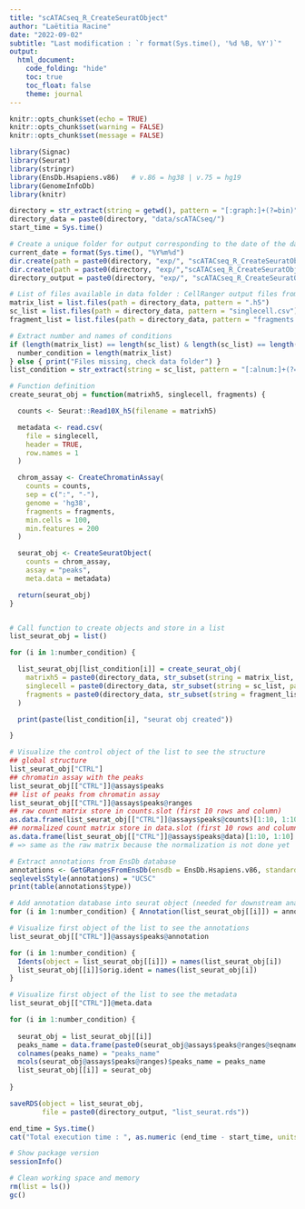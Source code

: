 ```yaml
---
title: "scATACseq_R_CreateSeuratObject"
author: "Laëtitia Racine"
date: "2022-09-02"
subtitle: "Last modification : `r format(Sys.time(), '%d %B, %Y')`"
output:
  html_document:
    code_folding: "hide"
    toc: true
    toc_float: false
    theme: journal
---
```


<style>
body {text-align: justify}
</style>

```r

knitr::opts_chunk$set(echo = TRUE)
knitr::opts_chunk$set(warning = FALSE)
knitr::opts_chunk$set(message = FALSE)

```

```r

library(Signac)
library(Seurat)
library(stringr)
library(EnsDb.Hsapiens.v86)   # v.86 = hg38 | v.75 = hg19
library(GenomeInfoDb)
library(knitr)

```

```r

directory = str_extract(string = getwd(), pattern = "[:graph:]+(?=bin)")
directory_data = paste0(directory, "data/scATACseq/")
start_time = Sys.time()

# Create a unique folder for output corresponding to the date of the day
current_date = format(Sys.time(), "%Y%m%d")
dir.create(path = paste0(directory, "exp/", "scATACseq_R_CreateSeuratObject/"))
dir.create(path = paste0(directory, "exp/","scATACseq_R_CreateSeuratObject/", current_date))
directory_output = paste0(directory, "exp/", "scATACseq_R_CreateSeuratObject/", current_date, "/")

```

```r

# List of files available in data folder : CellRanger output files from folder filtered_peak_bc_matrix.
matrix_list = list.files(path = directory_data, pattern = ".h5")
sc_list = list.files(path = directory_data, pattern = "singlecell.csv")
fragment_list = list.files(path = directory_data, pattern = "fragments.tsv.gz$")

# Extract number and names of conditions
if (length(matrix_list) == length(sc_list) & length(sc_list) == length(fragment_list)) {
  number_condition = length(matrix_list)
} else { print("Files missing, check data folder") }
list_condition = str_extract(string = sc_list, pattern = "[:alnum:]+(?=_singlecell.csv)")

```

```r

# Function definition
create_seurat_obj = function(matrixh5, singlecell, fragments) {

  counts <- Seurat::Read10X_h5(filename = matrixh5)

  metadata <- read.csv(
    file = singlecell,
    header = TRUE,
    row.names = 1
  )

  chrom_assay <- CreateChromatinAssay(
    counts = counts,
    sep = c(":", "-"),
    genome = 'hg38',
    fragments = fragments,
    min.cells = 100,
    min.features = 200
  )

  seurat_obj <- CreateSeuratObject(
    counts = chrom_assay,
    assay = "peaks",
    meta.data = metadata)

  return(seurat_obj)
}


# Call function to create objects and store in a list
list_seurat_obj = list()

for (i in 1:number_condition) {

  list_seurat_obj[list_condition[i]] = create_seurat_obj(
    matrixh5 = paste0(directory_data, str_subset(string = matrix_list, pattern = list_condition[i])),
    singlecell = paste0(directory_data, str_subset(string = sc_list, pattern = list_condition[i])),
    fragments = paste0(directory_data, str_subset(string = fragment_list, pattern = list_condition[i]))
  )

  print(paste(list_condition[i], "seurat obj created"))

}

```

```r

# Visualize the control object of the list to see the structure
## global structure
list_seurat_obj["CTRL"]
## chromatin assay with the peaks
list_seurat_obj[["CTRL"]]@assays$peaks
## list of peaks from chromatin assay
list_seurat_obj[["CTRL"]]@assays$peaks@ranges
## raw count matrix store in counts.slot (first 10 rows and column)
as.data.frame(list_seurat_obj[["CTRL"]]@assays$peaks@counts)[1:10, 1:10]
## normalized count matrix store in data.slot (first 10 rows and column)
as.data.frame(list_seurat_obj[["CTRL"]]@assays$peaks@data)[1:10, 1:10]
# => same as the raw matrix because the normalization is not done yet

```

```r

# Extract annotations from EnsDb database
annotations <- GetGRangesFromEnsDb(ensdb = EnsDb.Hsapiens.v86, standard.chromosomes = TRUE)
seqlevelsStyle(annotations) = "UCSC"
print(table(annotations$type))

# Add annotation database into seurat object (needed for downstream analysis (QC functions))
for (i in 1:number_condition) { Annotation(list_seurat_obj[[i]]) = annotations }

# Visualize first object of the list to see the annotations
list_seurat_obj[["CTRL"]]@assays$peaks@annotation

```

```r

for (i in 1:number_condition) {
  Idents(object = list_seurat_obj[[i]]) = names(list_seurat_obj[i])
  list_seurat_obj[[i]]$orig.ident = names(list_seurat_obj[i])
}

# Visualize first object of the list to see the metadata
list_seurat_obj[["CTRL"]]@meta.data

```

```r

for (i in 1:number_condition) {
  
  seurat_obj = list_seurat_obj[[i]]
  peaks_name = data.frame(paste0(seurat_obj@assays$peaks@ranges@seqnames, "-", seurat_obj@assays$peaks@ranges@ranges))
  colnames(peaks_name) = "peaks_name"
  mcols(seurat_obj@assays$peaks@ranges)$peaks_name = peaks_name
  list_seurat_obj[[i]] = seurat_obj
  
}

```

```r

saveRDS(object = list_seurat_obj, 
        file = paste0(directory_output, "list_seurat.rds"))

```

```r

end_time = Sys.time()
cat("Total execution time : ", as.numeric (end_time - start_time, units = "mins"), "minutes")

# Show package version
sessionInfo()

```

```r

# Clean working space and memory 
rm(list = ls())
gc()

```


